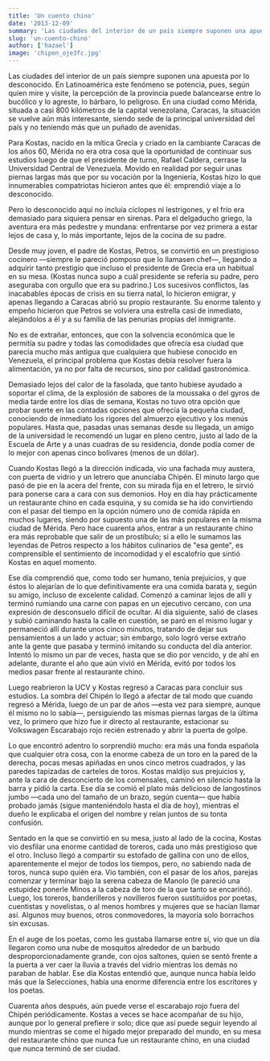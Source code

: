 ```yaml
---
title: 'Un cuento chino'
date: '2013-12-09'
summary: 'Las ciudades del interior de un país siempre suponen una apuesta por lo desconocido. En Latinoamérica este fenómeno se potencia, pues, según quien mire y visite, la percepción de la provincia puede balancearse entre lo bucólico y lo agreste, lo bárbaro, lo peligroso. '
slug: 'un-cuento-chino'
author: ['hazael']
image: 'chipen_oje3fc.jpg'
---
```


Las ciudades del interior de un país siempre suponen una apuesta por lo desconocido. En Latinoamérica este fenómeno se potencia, pues, según quien mire y visite, la percepción de la provincia puede balancearse entre lo bucólico y lo agreste, lo bárbaro, lo peligroso. En una ciudad como Mérida, situada a casi 800 kilómetros de la capital venezolana, Caracas, la situación se vuelve aún más interesante, siendo sede de la principal universidad del país y no teniendo más que un puñado de avenidas.

Para Kostas, nacido en la mítica Grecia y criado en la cambiante Caracas de los años 60, Mérida no era otra cosa que la oportunidad de continuar sus estudios luego de que el presidente de turno, Rafael Caldera, cerrase la Universidad Central de Venezuela. Movido en realidad por seguir unas piernas largas más que por su vocación por la Ingeniería, Kostas hizo lo que innumerables compatriotas hicieron antes que él: emprendió viaje a lo desconocido.

Pero lo desconocido aquí no incluía cíclopes ni lestrigones, y el frío era demasiado para siquiera pensar en sirenas. Para el delgaducho griego, la aventura era más pedestre y mundana: enfrentarse por vez primera a estar lejos de casa y, lo más importante, lejos de la cocina de su padre.

Desde muy joven, el padre de Kostas, Petros, se convirtió en un prestigioso cocinero —siempre le pareció pomposo que lo llamasen chef—, llegando a adquirir tanto prestigio que incluso el presidente de Grecia era un habitual en su mesa. (Kostas nunca supo a cuál presidente se refería su padre, pero aseguraba con orgullo que era su padrino.) Los sucesivos conflictos, las inacabables épocas de crisis en su tierra natal, lo hicieron emigrar, y apenas llegando a Caracas abrió su propio restaurante. Su enorme talento y empeño hicieron que Petros se volviera una estrella casi de inmediato, alejándolos a él y a su familia de las penurias propias del inmigrante.

No es de extrañar, entonces, que con la solvencia económica que le permitía su padre y todas las comodidades que ofrecía esa ciudad que parecía mucho más antigua que cualquiera que hubiese conocido en Venezuela, el principal problema que Kostas debía resolver fuera la alimentación, ya no por falta de recursos, sino por calidad gastronómica.

Demasiado lejos del calor de la fasolada, que tanto hubiese ayudado a soportar el clima, de la explosión de sabores de la moussaka o del gyros de media tarde entre los días de semana, Kostas no tuvo otra opción que probar suerte en las contadas opciones que ofrecía la pequeña ciudad, conociendo de inmediato los rigores del almuerzo ejecutivo y los menús populares. Hasta que, pasadas unas semanas desde su llegada, un amigo de la universidad le recomendó un lugar en pleno centro, justo al lado de la Escuela de Arte y a unas cuadras de su residencia, donde podía comer de lo mejor con apenas cinco bolívares (menos de un dólar).

Cuando Kostas llegó a la dirección indicada, vio una fachada muy austera, con puerta de vidrio y un letrero que anunciaba Chipén. El minuto largo que pasó de pie en la acera del frente, con su mirada fija en el letrero, le sirvió para ponerse cara a cara con sus demonios. Hoy en día hay prácticamente un restaurante chino en cada esquina, y su comida se ha ido convirtiendo con el pasar del tiempo en la opción número uno de comida rápida en muchos lugares, siendo por supuesto una de las más populares en la misma ciudad de Mérida. Pero hace cuarenta años, entrar a un restaurante chino era más reprobable que salir de un prostíbulo; si a ello le sumamos las leyendas de Petros respecto a los hábitos culinarios de "esa gente", es comprensible el sentimiento de incomodidad y el escalofrío que sintió Kostas en aquel momento.

Ese día comprendió que, como todo ser humano, tenía prejuicios, y que éstos lo alejarían de lo que definitivamente era una comida barata y, según su amigo, incluso de excelente calidad. Comenzó a caminar lejos de allí y terminó rumiando una carne con papas en un ejecutivo cercano, con una expresión de desconsuelo difícil de ocultar. Al día siguiente, salió de clases y subió caminando hasta la calle en cuestión, se paró en el mismo lugar y permaneció allí durante unos cinco minutos, tratando de dejar sus pensamientos a un lado y actuar; sin embargo, solo logró verse extraño ante la gente que pasaba y terminó imitando su conducta del día anterior. Intentó lo mismo un par de veces, hasta que se dio por vencido, y de ahí en adelante, durante el año que aún vivió en Mérida, evitó por todos los medios pasar frente al restaurante chino.

Luego reabrieron la UCV y Kostas regresó a Caracas para concluir sus estudios. La sombra del Chipén lo llegó a afectar de tal modo que cuando regresó a Mérida, luego de un par de años —esta vez para siempre, aunque él mismo no lo sabía—, persiguiendo las mismas piernas largas de la última vez, lo primero que hizo fue ir directo al restaurante, estacionar su Volkswagen Escarabajo rojo recién estrenado y abrir la puerta de golpe.

Lo que encontró adentro lo sorprendió mucho: era más una fonda española que cualquier otra cosa, con la enorme cabeza de un toro en la pared de la derecha, pocas mesas apiñadas en unos cinco metros cuadrados, y las paredes tapizadas de carteles de toros. Kostas maldijo sus prejuicios y, ante la cara de desconcierto de los comensales, caminó en silencio hasta la barra y pidió la carta. Ese día se comió el plato más delicioso de langostinos jumbo —cada uno del tamaño de un brazo, según cuenta— que había probado jamás (sigue manteniéndolo hasta el día de hoy), mientras el dueño le explicaba el origen del nombre y reían juntos de su tonta confusión.

Sentado en la que se convirtió en su mesa, justo al lado de la cocina, Kostas vio desfilar una enorme cantidad de toreros, cada uno más prestigioso que el otro. Incluso llegó a compartir su estofado de gallina con uno de ellos, aparentemente el mejor de todos los tiempos, pero, no sabiendo nada de toros, nunca supo quién era. Vio también, con el pasar de los años, parejas comenzar y terminar bajo la serena cabeza de Manolo (le pareció una estupidez ponerle Minos a la cabeza de toro de la que tanto se encariñó). Luego, los toreros, banderilleros y novilleros fueron sustituidos por poetas, cuentistas y novelistas, o al menos hombres y mujeres que se hacían llamar así. Algunos muy buenos, otros conmovedores, la mayoría solo borrachos sin excusas.

En el auge de los poetas, como les gustaba llamarse entre sí, vio que un día llegaron como una nube de mosquitos alrededor de un barbudo desproporcionadamente grande, con ojos saltones, quien se sentó frente a la puerta a ver caer la lluvia a través del vidrio mientras los demás no paraban de hablar. Ese día Kostas entendió que, aunque nunca había leído más que la Selecciones, había una enorme diferencia entre los escritores y los poetas.

Cuarenta años después, aún puede verse el escarabajo rojo fuera del Chipén periódicamente. Kostas a veces se hace acompañar de su hijo, aunque por lo general prefiere ir solo; dice que así puede seguir leyendo al mundo mientras se come el hígado mejor preparado del mundo, en su mesa del restaurante chino que nunca fue un restaurante chino, en una ciudad que nunca terminó de ser ciudad. 
